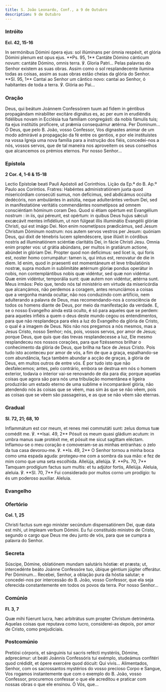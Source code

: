 ```yaml
---
title: S. João Leonardo, Conf., a 9 de Outubro
description: 9 de Outubro
---
```


### Intróito

**Ecl. 42, 15-16**

<div class="side-by-side not-content">
  <span>
    In sermónibus Dómini ópera ejus: sol illúminans per ómnia respéxit, et glória Dómini plenum est
    opus ejus. **Ps. 95, 1** Cantáte Dómino cánticum novum: cantáte Dómino, omnis terra. ℣. Gloria
    Patri...
  </span>
  <span>
    Pelas palavras do Senhor existem as suas obras. Assim como o sol resplandecente ilumina todas as
    coisas, assim as suas obras estão cheias da glória do Senhor. **Sl. 95, 1** Cantai ao Senhor um
    cântico novo: cantai ao Senhor, ó habitantes de toda a terra. ℣. Glória ao Pai...
  </span>
</div>

### Oração

<div class="side-by-side not-content">
  <span>
    Deus, qui beátum Joánnem Confessórem tuum ad fidem in géntibus propagándam mirabíliter excitáre
    dignátus es, ac per eum in erudiéndis fidélibus novam in Ecclésia tua famíliam congregásti: da
    nobis fámulis tuis; ita ejus institútis profícere, ut prǽmia consequámur ætérna. Per Dominum...
  </span>
  <span>
    Ó Deus, que pelo B. João, vosso Confessor, Vos dignastes animar de um modo admirável a
    propagação da fé entre os gentios, e por ele instituístes na vossa Igreja uma nova família para
    a instrução dos fiéis, concedei-nos a nós, vossos servos, que de tal maneira nos aproveitem os
    seus conselhos que alcancemos os prémios eternos. Por nosso Senhor...
  </span>
</div>

### Epístola

**2 Cor. 4, 1-6 & 15-18**

<div class="side-by-side not-content">
  <span>Lectio Epístolæ beati Pauli Apóstoli ad Corinthios.</span>
  <span>Lição da Ep.ª do B. Ap.º Paulo aos Coríntios.</span>
  <span>
    Fratres: Habéntes administratiónem juxta quod misericórdiam consecúti sumus, non defícimus, sed
    abdicámus occúlta dedécóris, non ambulántes in astútia, neque adulterántes verbum Dei, sed in
    manifestatióne veritátis commendántes nosmetípsos ad omnem consciéntiam hóminum coram Deo. Quod
    si étiam opértum est Evangélium nostrum : in iis, qui péreunt, est opértum: in quibus Deus hujus
    sǽculi excæcávit mentes infidélium, ut non fúlgeat illis illuminátio Evangélii glóriæ Christi,
    qui est imágo Dei. Non enim nosmetípsos prædicámus, sed Jesum Christum Dóminum nostrum: nos
    autem servos vestros per Jesum: quóniam Deus, qui dixit de ténebris lucem splendéscere, ipse
    illúxit in córdibus nostris ad illuminatiónem sciéntiæ claritátis Dei, in fácie Christi Jesu.
    Omnia enim propter vos: ut grátia abúndans, per multos in gratiárum actione, abúndet in glóriam
    Dei. Propter quod non deficimus: sed licet is, qui foris est, noster homo corrumpátur: tamen is,
    qui intus est, renovatur de die in diem. Id enim, quod in praesenti est momentáneum et leve
    tribulatiónis nostræ, supra modum in sublimitáte ætérnum glóriæ pondus operátur in nobis, non
    contemplántibus nobis quæ vidéntur, sed quæ non vidéntur. Quæ enim vidéntur, temporália sunt:
    quæ autem non vidéntur, ætérna sunt.
  </span>
  <span>
    Meus irmãos: Pelo que, tendo nós tal ministério em virtude da misericórdia que alcançámos, não
    perdemos a coragem, antes renunciámos a coisas que a vergonha manda ocultar, não nos conduzindo
    com artifício, nem adulterando a palavra de Deus, mas recomendando-nos à consciência de todos os
    homens diante de Deus, por meio da manifestação da verdade. E, se o nosso Evangelho ainda está
    oculto, é só para aqueles que se perdem: para aqueles infiéis a quem o deus deste mundo cegou os
    entendimentos, para que não resplandeça para eles a luz do Evangelho da glória de Cristo, o qual
    é a imagem de Deus. Nós não nos pregamos a nós mesmos, mas a Jesus Cristo, nosso Senhor; nós,
    pois, vossos servos, por amor de Jesus; porque Deus, que quis que das trevas resplandecesse a
    luz, Ele mesmo resplandeceu nos nossos corações, para que fizéssemos brilhar o conhecimento da
    glória de Deus, que brilha na face de Jesus Cristo. Pois tudo isto aconteceu por amor de vós, a
    fim de que a graça, espalhando-se com abundância, faça também abundar a acção de graças, à
    glória de Deus, em muitos outros de entre vós. É por tudo isto que não desfalecemos; antes, pelo
    contrário, embora se destrua em nós o homem exterior, todavia o interior vai-se renovando de dia
    para dia; porque aquelas coisas que agora são para nós uma tribulação momentânea e ligeira
    produzirão um estado eterno de uma sublime e incomparável glória, não atendendo nós às coisas
    que se vêem, mas sim às que se não vêem, pois as coisas que se vêem são passageiras, e as que se
    não vêem são eternas.
  </span>
</div>

### Gradual

**Sl. 72, 21; 68, 10**

<div class="side-by-side not-content">
  <span>
    Inflammátum est cor meum, et renes mei commutáti sunt: zelus domus tuæ comédit me. ℣. **Isai.
    49, 2** Pósuit os meum quasi gládium acutum: in umbra manus suæ protéxit me, et pósuit me sicut
    sagíttam eléctam.
  </span>
  <span>
    Inflamou-se o meu coração e comoveram-se as minhas entranhas: o zelo da tua casa devorou-me. ℣.
    **Is. 49, 2** O Senhor tornou a minha boca como uma espada aguda: protegeu-me com a sombra da
    sua mão: e fez de mim como que uma seta escolhida.
  </span>
  <span>
    Allelúja, allelúja. ℣. **Ps. 70, 7** Tamquam prodígium factus sum multis: et tu adjútor fortis,
    Allelúja.
  </span>
  <span>
    Aleluia, aleluia. ℣. **Sl. 70, 7** Fui considerado por muitos corno um prodígio: tu és um
    poderoso auxiliar. Aleluia.
  </span>
</div>

### Evangelho


<LinkCard href="/missal/santos/02-06-1#evangelho" title="S. Tito, B. e Conf." />

### Ofertório

**Col. 1, 25**

<div class="side-by-side not-content">
  <span>
    Christi factus sum ego miníster secúndum dispensatiónem Dei, quæ data est mihi, ut ímpleam
    verbum Dómini.
  </span>
  <span>
    Eu fui constituído ministro de Cristo, segundo o cargo que Deus me deu junto de vós, para que se
    cumpra a palavra do Senhor.
  </span>
</div>

### Secreta

<div class="side-by-side not-content">
  <span>
    Súscipe, Dómine, oblatiónem mundam salutáris hóstiæ: et præsta; ut, intercedénte beáto Joánne
    Confessóre tuo, úbique géntium júgiter offerátur. Per Dóminum...
  </span>
  <span>
    Recebei, Senhor, a oblação pura da hóstia salutar; e concedei-nos por intercessão do B. João,
    vosso Confessor, que ela seja oferecida constantemente em todos os povos da terra. Por nosso
    Senhor...
  </span>
</div>

### Comúnio

**Fl. 3, 7**

<div class="side-by-side not-content">
  <span>Quæ mihi fúerunt lucra, hæc arbitrátus sum propter Christum detriménta.</span>
  <span>
    Aquelas coisas que reputava como lucro, considerei-as depois, por amor de Cristo, como
    prejudiciais.
  </span>
</div>

### Postcomúnio

<div class="side-by-side not-content">
  <span>
    Pretiósi córporis, et sánguinis tui sacris refécti mystériis, Dómine, adprecámur: ut beáti
    Joánnis Confessóris tui exémplo, studeámus confitéri quod crédidit, et ópere exercére quod
    dócuit: Qui vivis...
  </span>
  <span>
    Alimentados, Senhor, com os sacrossantos mystérios do vosso precioso Corpo e Sangue, Vos rogamos
    instantemente que com o exemplo do B. João, vosso Confessor, procuremos confessar o que ele
    acreditou e praticar com nossas obras o que ele ensinou. Ó Vós, que...
  </span>
</div>

